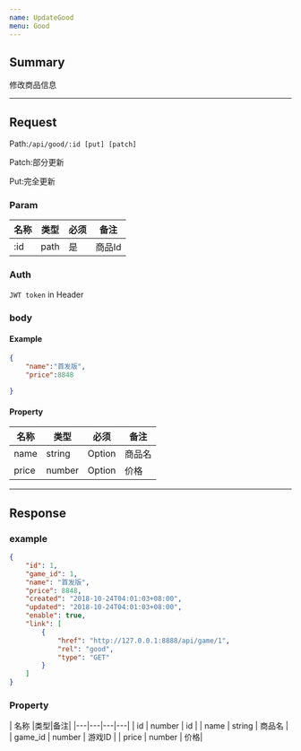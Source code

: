 ```yaml
---
name: UpdateGood
menu: Good
---
```

## Summary
修改商品信息

---

## Request
Path:`/api/good/:id [put] [patch]`

Patch:部分更新

Put:完全更新
### Param

| 名称 |类型|必须|备注|
|---|---|---|---|
| :id | path | 是 | 商品Id |

### Auth
`JWT token` in Header

### body
#### Example
```json
{
	"name":"首发版",
	"price":8848
	
}
```

#### Property
| 名称 |类型|必须|备注|
|---|---|---|---|
| name | string |Option|  商品名 |
| price | number |Option| 价格 |

---

## Response

### example
```json
{
    "id": 1,
    "game_id": 1,
    "name": "首发版",
    "price": 8848,
    "created": "2018-10-24T04:01:03+08:00",
    "updated": "2018-10-24T04:01:03+08:00",
    "enable": true,
    "link": [
        {
            "href": "http://127.0.0.1:8888/api/game/1",
            "rel": "good",
            "type": "GET"
        }
    ]
}
```

### Property
| 名称 |类型|备注|
|---|---|---|---|
| id | number |  id |
| name | string |  商品名 |
| game_id | number |  游戏ID |
| price | number | 价格|
